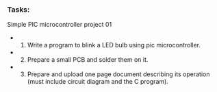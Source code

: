 ### Tasks:

Simple PIC microcontroller project 01
- 1. Write a program to blink a LED bulb using pic microcontroller.
- 2. Prepare a small PCB and solder them on it.
- 3. Prepare and upload one page document describing its operation (must include circuit diagram and the C program).

```

```